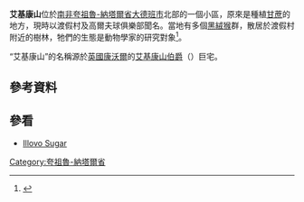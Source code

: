 {{Link style|time=2015-12-13T15:09:49+00:00}}
{{NoteTA
|1=zh-hans:德班;zh-tw:德爾班
}}
{{Infobox settlement
|name                   =  艾基康山 <br />Mount Edgecombe
| pushpin_map             = 
| pushpin_label_position  = left
| pushpin_map_alt         =
| pushpin_mapsize         = 
| pushpin_map_caption     = Location in the Durban metropolitan area
| pushpin_map1            = South Africa
| pushpin_label_position1 = left
| pushpin_map_alt1        =
| pushpin_mapsize1        = 
| pushpin_map_caption1    = 在南非的位置
|subdivision_type = 國
|subdivision_name = [[南非|南非]]
|subdivision_type1 = 省
|subdivision_name1 = [[夸祖魯-納塔爾省|夸祖魯-納塔爾省]]
|subdivision_type2 = 
|subdivision_name2 =  
|subdivision_type3      = 
|subdivision_name3      = 
|government_footnotes   =
|government_type        =
|leader_party           = 
|leader_title           =
|leader_name            =
|established_title      = 
|established_date       = 
|area_total_km2           = 
|elevation_m            = 
|population_as_of               = 
|population_footnotes           =
|population_total               =
|population_density_km2         = 
|timezone=[[南非標準時|SAST]]
|utc_offset=+2
|coordinates_display = 
|latd=29.721 |latm= |lats=|latNS=S
|longd=31.050 |longm= |longs= |longEW=E
|postal_code_type       = 郵政編碼
|postal_code            = 
|area_code              = 
|website                = 
|footnotes              = 
}}

'''艾基康山'''位於[[南非|南非]][[夸祖魯-納塔爾省|夸祖魯-納塔爾省]][[德班|大德班市]]北部的一個小區，原來是種植[[甘蔗|甘蔗]]的地方，現時以渡假村及高爾夫球俱樂部聞名。當地有多個[[黑絨猴|黑絨猴]]群，散居於渡假村附近的樹林，牠們的生態是動物學家的研究對象<ref>{{cite web |url=http://www.smithsonianchannel.com/site/sn/show.do?series=673 |title=Street Monkeys |accessdate=2012-02-07 |language=en |archive-date=2011-11-10 |archive-url=https://web.archive.org/web/20111110050828/http://www.smithsonianchannel.com/site/sn/show.do?series=673 |dead-url=yes }}</ref>。

“艾基康山”的名稱源於[[英國|英國]][[康沃爾|康沃爾]]的[[:en:Mount_Edgcumbe_House|艾基康山伯爵]]（{{lang|en|Earl of Mount Edgecombe}}）巨宅。

== 參考資料 ==
{{reflist}}

== 參看 ==
*[[Illovo_Sugar|Illovo Sugar]]

{{Coord|29|42|S|31|02|E|region:ZA_type:city|display=title}}

[[Category:夸祖魯-納塔爾省|Category:夸祖魯-納塔爾省]]